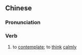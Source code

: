 {{also|静思}}
==Chinese==
{{zh-forms|s=静思}}

===Pronunciation===
{{zh-pron
|m=jìngsī
|c=zing6 si1
|cat=v
}}

===Verb===
{{zh-verb}}

# {{lb|zh|literary}} to [[contemplate]]; to [[think]] [[calmly]]